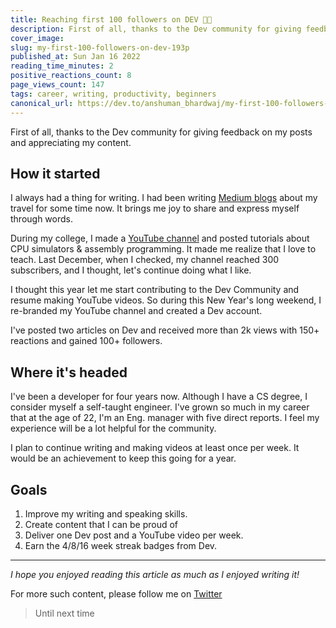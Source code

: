```yaml
---
title: Reaching first 100 followers on DEV 🎉🚀
description: First of all, thanks to the Dev community for giving feedback on my posts and appreciating my...
cover_image:
slug: my-first-100-followers-on-dev-193p
published_at: Sun Jan 16 2022
reading_time_minutes: 2
positive_reactions_count: 8
page_views_count: 147
tags: career, writing, productivity, beginners
canonical_url: https://dev.to/anshuman_bhardwaj/my-first-100-followers-on-dev-193p
---
```


First of all, thanks to the Dev community for giving feedback on my posts and appreciating my content.

## How it started

I always had a thing for writing. I had been writing [Medium blogs](https://medium.com/@anshuman-bhardwaj) about my travel for some time now. It brings me joy to share and express myself through words.

During my college, I made a [YouTube channel](https://www.youtube.com/channel/UC9-rIQbbBVxJyTIWPdhK4YA) and posted tutorials about CPU simulators & assembly programming. It made me realize that I love to teach. Last December, when I checked, my channel reached 300 subscribers, and I thought, let's continue doing what I like.

I thought this year let me start contributing to the Dev Community and resume making YouTube videos. So during this New Year's long weekend, I re-branded my YouTube channel and created a Dev account.

I've posted two articles on Dev and received more than 2k views with 150+ reactions and gained 100+ followers.

## Where it's headed

I've been a developer for four years now. Although I have a CS degree, I consider myself a self-taught engineer. I've grown so much in my career that at the age of 22, I'm an Eng. manager with five direct reports. I feel my experience will be a lot helpful for the community.

I plan to continue writing and making videos at least once per week. It would be an achievement to keep this going for a year.

## Goals

1. Improve my writing and speaking skills.
2. Create content that I can be proud of
3. Deliver one Dev post and a YouTube video per week.
4. Earn the 4/8/16 week streak badges from Dev.

---

_I hope you enjoyed reading this article as much as I enjoyed writing it!_

For more such content, please follow me on [Twitter](https://twitter.com/sun_anshuman)

> Until next time
